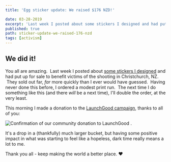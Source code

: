 ```yaml
---
title: 'Egg sticker update: We raised $176 NZD!'

date: 03-28-2019
excerpt: 'Last week I posted about some stickers I designed and had put up for sale to benefit victims of the shooting in Christchurch, NZ.  They sold out far, far more quickly than I ever would have guessed.'
published: true
path: sticker-update-we-raised-176-nzd
tags: [activism]
---
```


## We did it!

You all are amazing.  Last week I posted about [some stickers I designed](https://mikebifulco.com/posts/egg-them-all) and had put up for sale to benefit victims of the shooting in Christchurch, NZ.  They sold out far, _far_ more quickly than I ever would have guessed.  Having never done this before, I ordered a modest print run.  The next time I do something like this (and there _will_ be a next time), I'll double the order, at the very least.

This morning I made a donation to the [LaunchGood campaign](https://www.launchgood.com/campaign/support_for_the_families__victims_of_the_new_zealand_mosque_shootings), thanks to all of you:

<Image
  publicId="posts/sticker-update-we-raised-176-nzd/donation-confirmation"
  alt="Confirmation of our community donation to LaunchGood"
  caption="A powerful reminder that community is amazing. Thank you all!"
/>
.

It's a drop in a (thankfully) much larger bucket, but having some positive impact in what was starting to feel like a hopeless, dark time really means a lot to me.

Thank you all - keep making the world a better place. ❤️
